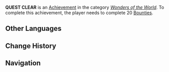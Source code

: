 {{Achievement Infobox
|title        = QUEST CLEAR
|id           = 81027
|order id     = 1028
|category     = Wonders of the World
|description  = Complete 20 [[Bounties]].
|requirements = 
|primogems    = 10
|tracking     = Tracks the total of completed Bounties.
|topic        = Reputation
|set          = QUEST CLEAR
|tier         = 2
|tiers_total  = 3
|tier1        = QUEST CLEAR (Tier 1)
|tier2        = QUEST CLEAR (Tier 2)
|tier3        = QUEST CLEAR (Tier 3)
|prev         = QUEST CLEAR (Tier 1)
|next         = QUEST CLEAR (Tier 3)
|type         = Exploration
}}
'''QUEST CLEAR''' is an [[Achievement]] in the category ''[[Wonders of the World]]''. To complete this achievement, the player needs to complete 20 [[Bounties]].
<!--
==Trivia==

==Video Guides==
{{EVT
|video1   = 
|caption1 = 
}}
-->
==Other Languages==
{{Transclude|QUEST CLEAR|Other Languages}}

==Change History==
{{Change History|1.1}}
<!--
==References==
{{Reflist}}
-->
==Navigation==
{{Achievement Navbox|Wonders of the World|Exploration}}